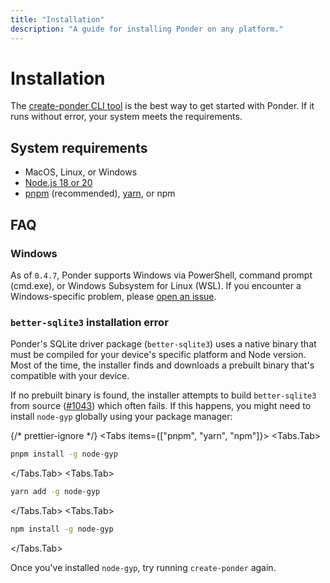 ```yaml
---
title: "Installation"
description: "A guide for installing Ponder on any platform."
---
```



# Installation

The [create-ponder CLI tool](/docs/getting-started/new-project) is the best way to get started with Ponder. If it runs without error, your system meets the requirements.

## System requirements

- MacOS, Linux, or Windows
- [Node.js 18 or 20](https://nodejs.org/en)
- [pnpm](https://pnpm.io/installation) (recommended), [yarn](https://yarnpkg.com/getting-started/install), or npm

## FAQ

### Windows

As of `0.4.7`, Ponder supports Windows via PowerShell, command prompt (cmd.exe), or Windows Subsystem for Linux (WSL). If you encounter a Windows-specific problem, please [open an issue](https://github.com/ponder-sh/ponder/issues).

### `better-sqlite3` installation error

Ponder's SQLite driver package (`better-sqlite3`) uses a native binary that must be compiled for your device's specific platform and Node version. Most of the time, the installer finds and downloads a prebuilt binary that's compatible with your device.

If no prebuilt binary is found, the installer attempts to build `better-sqlite3` from source ([#1043](https://github.com/WiseLibs/better-sqlite3/issues/1043)) which often fails. If this happens, you might need to install `node-gyp` globally using your package manager:

{/* prettier-ignore */}
<Tabs items={["pnpm", "yarn", "npm"]}>
  <Tabs.Tab>
```bash filename="shell"
pnpm install -g node-gyp
```
</Tabs.Tab>
  <Tabs.Tab>
```bash filename="shell"
yarn add -g node-gyp
```
</Tabs.Tab>
  <Tabs.Tab>
```bash filename="shell"
npm install -g node-gyp
```
</Tabs.Tab>
</Tabs>

Once you've installed `node-gyp`, try running `create-ponder` again.


